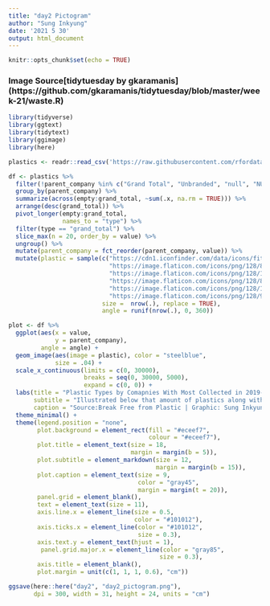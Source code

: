 ```yaml
---
title: "day2 Pictogram"
author: "Sung Inkyung"
date: '2021 5 30'
output: html_document
---
```


```r
knitr::opts_chunk$set(echo = TRUE)
```
### Image Source[tidytuesday by gkaramanis] (https://github.com/gkaramanis/tidytuesday/blob/master/week-21/waste.R)
```r
library(tidyverse)
library(ggtext)
library(tidytext)
library(ggimage)
library(here)
```


```r
plastics <- readr::read_csv('https://raw.githubusercontent.com/rfordatascience/tidytuesday/master/data/2021/2021-01-26/plastics.csv')
```


```r

df <- plastics %>% 
  filter(!parent_company %in% c("Grand Total", "Unbranded", "null", "NULL", "Assorted")) %>% 
  group_by(parent_company) %>% 
  summarize(across(empty:grand_total, ~sum(.x, na.rm = TRUE))) %>% 
  arrange(desc(grand_total)) %>% 
  pivot_longer(empty:grand_total,
               names_to = "type") %>%  
  filter(type == "grand_total") %>% 
  slice_max(n = 20, order_by = value) %>% 
  ungroup() %>% 
  mutate(parent_company = fct_reorder(parent_company, value)) %>% 
  mutate(plastic = sample(c("https://cdn1.iconfinder.com/data/icons/fitness-icon-collection/100/plastic-128.png",
                            "https://image.flaticon.com/icons/png/128/81/81940.png",
                            "https://image.flaticon.com/icons/png/128/1758/1758890.png",
                            "https://image.flaticon.com/icons/png/128/85/85051.png",
                            "https://image.flaticon.com/icons/png/128/1718/1718442.png",
                            "https://image.flaticon.com/icons/png/128/960/960773.png"),
                          size =  nrow(.), replace = TRUE),
                          angle = runif(nrow(.), 0, 360))

```


```r
plot <- df %>% 
  ggplot(aes(x = value,
             y = parent_company),
         angle = angle) +
  geom_image(aes(image = plastic), color = "steelblue", 
             size = .04) +
  scale_x_continuous(limits = c(0, 30000),
                     breaks = seq(0, 30000, 5000),
                     expand = c(0, 0)) +
  labs(title = "Plastic Types by Comapnies With Most Collected in 2019-2020",
       subtitle = "Illustrated below that amount of plastics along with top 20 companies collected by voluteers around world<br>in the **Break Free from Plastic** events in 2019-2020",
       caption = "Source:Break Free from Plastic | Graphic: Sung Inkyung") +
  theme_minimal() +
  theme(legend.position = "none",
        plot.background = element_rect(fill = "#eceef7", 
                                       colour = "#eceef7"),
        plot.title = element_text(size = 18,
                                  margin = margin(b = 5)),
        plot.subtitle = element_markdown(size = 12,
                                         margin = margin(b = 15)),
        plot.caption = element_text(size = 9,
                                    color = "gray45",
                                    margin = margin(t = 20)),
        panel.grid = element_blank(),
        text = element_text(size = 11),
        axis.line.x = element_line(size = 0.5, 
                                   color = "#101012"),
        axis.ticks.x = element_line(color = "#101012", 
                                    size = 0.3),
        axis.text.y = element_text(hjust = 1),
         panel.grid.major.x = element_line(color = "gray85", 
                                          size = 0.3),
        axis.title = element_blank(),
        plot.margin = unit(c(1, 1, 1, 0.6), "cm"))

ggsave(here::here("day2", "day2_pictogram.png"),
       dpi = 300, width = 31, height = 24, units = "cm")

```


